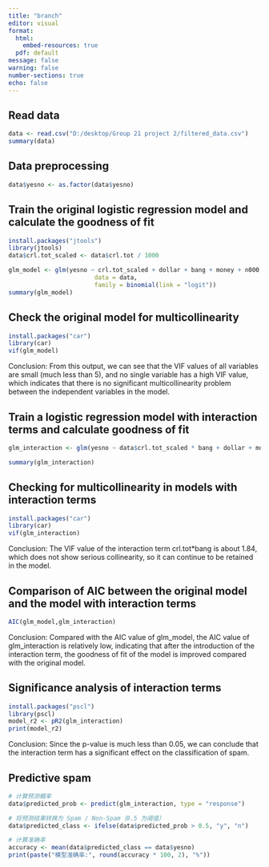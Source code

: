 ```yaml
---
title: "branch"
editor: visual
format:
  html:
    embed-resources: true
  pdf: default
message: false
warning: false
number-sections: true
echo: false
---
```


## Read data

```r
data <- read.csv("D:/desktop/Group 21 project 2/filtered_data.csv")
summary(data)
```

## Data preprocessing

```r
data$yesno <- as.factor(data$yesno)
```

## Train the original logistic regression model and calculate the goodness of fit

```r
install.packages("jtools")
library(jtools)
data$crl.tot_scaled <- data$crl.tot / 1000

glm_model <- glm(yesno ~ crl.tot_scaled + dollar + bang + money + n000 + make, 
                        data = data, 
                        family = binomial(link = "logit"))
summary(glm_model)
```

## Check the original model for multicollinearity

```r
install.packages("car")
library(car)
vif(glm_model)
```

Conclusion: From this output, we can see that the VIF values ​​of all variables are small (much less than 5), and no single variable has a high VIF value, which indicates that there is no significant multicollinearity problem between the independent variables in the model.

## Train a logistic regression model with interaction terms and calculate goodness of fit

```r
glm_interaction <- glm(yesno ~ data$crl.tot_scaled * bang + dollar + money + n000 + make, data = data, family = binomial)

summary(glm_interaction)
```

## Checking for multicollinearity in models with interaction terms

```r
install.packages("car")
library(car)
vif(glm_interaction)
```

Conclusion: The VIF value of the interaction term crl.tot\*bang is about 1.84, which does not show serious collinearity, so it can continue to be retained in the model.

## Comparison of AIC between the original model and the model with interaction terms

```r
AIC(glm_model,glm_interaction)
```

Conclusion: Compared with the AIC value of glm_model, the AIC value of glm_interaction is relatively low, indicating that after the introduction of the interaction term, the goodness of fit of the model is improved compared with the original model.

## Significance analysis of interaction terms

```r
install.packages("pscl")
library(pscl)
model_r2 <- pR2(glm_interaction)
print(model_r2)
```

Conclusion: Since the p-value is much less than 0.05, we can conclude that the interaction term has a significant effect on the classification of spam.

## Predictive spam

```r
# 计算预测概率
data$predicted_prob <- predict(glm_interaction, type = "response")

# 将预测结果转换为 Spam / Non-Spam（0.5 为阈值）
data$predicted_class <- ifelse(data$predicted_prob > 0.5, "y", "n")

# 计算准确率
accuracy <- mean(data$predicted_class == data$yesno)
print(paste("模型准确率:", round(accuracy * 100, 2), "%"))
```
